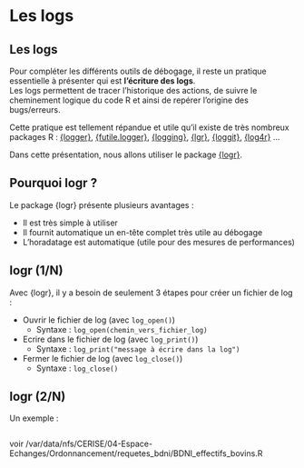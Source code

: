 # Les logs {.backgroundTitre}

## Les logs

Pour compléter les différents outils de débogage, il reste un pratique essentielle à présenter qui est **l'écriture des logs**.  
Les logs permettent de tracer l'historique des actions, de suivre le cheminement logique du code R et ainsi de repérer l'origine des bugs/erreurs.  

Cette pratique est tellement répandue et utile qu'il existe de très nombreux packages R : 
[{logger}](https://cran.r-project.org/web/packages/logger/index.html), [{futile.logger}](https://cran.r-project.org/web/packages/futile.logger/index.html), [{logging}](https://cran.r-project.org/web/packages/logging/index.html), [{lgr}](https://cran.r-project.org/web/packages/lgr/index.html), [{loggit}](https://cran.r-project.org/web/packages/loggit/index.html),
[{log4r}](https://cran.r-project.org/web/packages/log4r/index.html) ...  
  

Dans cette présentation, nous allons utiliser le package [{logr}](https://logr.r-sassy.org/index.html).

## Pourquoi logr ?

Le package {logr} présente plusieurs avantages :  
  
- Il est très simple à utiliser  
- Il fournit automatique un en-tête complet très utile au débogage  
- L'horadatage est automatique (utile pour des mesures de performances)  

## logr (1/N)

Avec {logr}, il y a besoin de seulement 3 étapes pour créer un fichier de log :
  
- Ouvrir le fichier de log (avec `log_open()`)  
    - Syntaxe : `log_open(chemin_vers_fichier_log)`  
  
- Ecrire dans le fichier de log (avec `log_print()`)  
    - Syntaxe : `log_print("message à écrire dans la log")`  
  
- Fermer le fichier de log (avec `log_close()`)  
    - Syntaxe : `log_close()`  

## logr (2/N)

Un exemple :  

```.r


```

voir /var/data/nfs/CERISE/04-Espace-Echanges/Ordonnancement/requetes_bdni/BDNI_effectifs_bovins.R